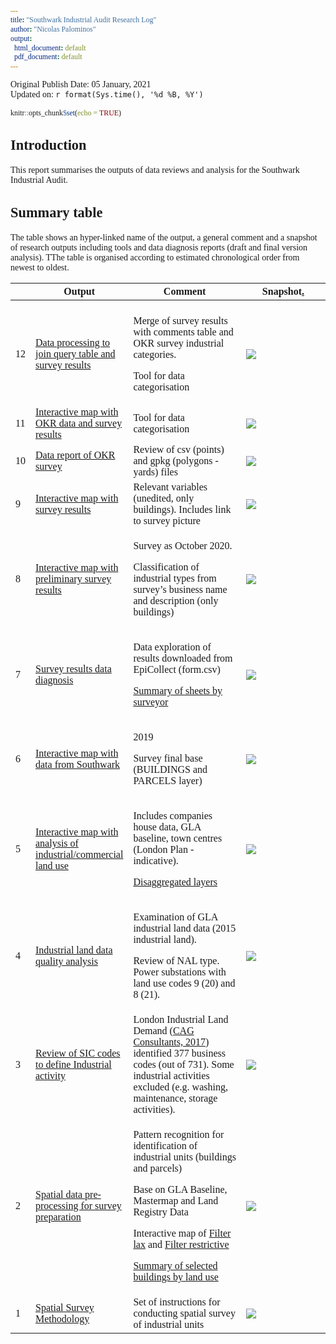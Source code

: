 ```yaml
---
title: "Southwark Industrial Audit Research Log"
author: "Nicolas Palominos"
output:
  html_document: default
  pdf_document: default
---
```


Original Publish Date: 05 January, 2021 <br> Updated on: `r format(Sys.time(), '%d %B, %Y')`

```r
knitr::opts_chunk$set(echo = TRUE)
```

```{=html}
<style>
* {font-family: "Trebuchet MS"}h1{font-size: 190%}h2{font-size: 160%}h3{font-size: 150%}h4{font-size: 130%}h5{font-size: 110%}h6{font-size: 90%}
.r code {
    white-space: pre;
}
</style>
```
## Introduction

This report summarises the outputs of data reviews and analysis for the Southwark Industrial Audit.

## Summary table

The table shows an hyper-linked name of the output, a general comment and a snapshot of research outputs including tools and data diagnosis reports (draft and final version analysis). TThe table is organised according to estimated chronological order from newest to oldest.

+----+------------------------------------------------------------------------------------------------------------------------------------------------+------------------------------------------------------------------------------------------------------------------------------------------------------------------------------------------------------------------------------------------------------------------------------------+----------------------------------------------------------------------------------------------------------------------------------------------------------------------------------------------------------------+
|    | Output                                                                                                                                         | Comment                                                                                                                                                                                                                                                                            | Snapshot[.](https://Lorem/ipsum/dolor/sit/amet,/consectetur/adipiscing/elit,/sed/do/eiusmod/tempor/incididunt/ut/labore/et/dolore/magna/aliqua./Ut/enim/ad/minim/veniam,/quis/nostrud/exercitation/velit.html) |
+====+================================================================================================================================================+====================================================================================================================================================================================================================================================================================+================================================================================================================================================================================================================+
|    |                                                                                                                                                |                                                                                                                                                                                                                                                                                    |                                                                                                                                                                                                                |
+----+------------------------------------------------------------------------------------------------------------------------------------------------+------------------------------------------------------------------------------------------------------------------------------------------------------------------------------------------------------------------------------------------------------------------------------------+----------------------------------------------------------------------------------------------------------------------------------------------------------------------------------------------------------------+
| 12 | [Data processing to join query table and survey results](https://npalomin.github.io/sind/Data_report_2.html)                                   | Merge of survey results with comments table and OKR survey industrial categories.                                                                                                                                                                                                  | ![](images/paste-480A7093.png)                                                                                                                                                                                 |
|    |                                                                                                                                                |                                                                                                                                                                                                                                                                                    |                                                                                                                                                                                                                |
|    |                                                                                                                                                | Tool for data categorisation                                                                                                                                                                                                                                                       |                                                                                                                                                                                                                |
+----+------------------------------------------------------------------------------------------------------------------------------------------------+------------------------------------------------------------------------------------------------------------------------------------------------------------------------------------------------------------------------------------------------------------------------------------+----------------------------------------------------------------------------------------------------------------------------------------------------------------------------------------------------------------+
| 11 | [Interactive map with OKR data and survey results](https://npalomin.github.io/sind/bind.html)                                                  | Tool for data categorisation                                                                                                                                                                                                                                                       | ![](images/paste-6EF7E57D.png)                                                                                                                                                                                 |
+----+------------------------------------------------------------------------------------------------------------------------------------------------+------------------------------------------------------------------------------------------------------------------------------------------------------------------------------------------------------------------------------------------------------------------------------------+----------------------------------------------------------------------------------------------------------------------------------------------------------------------------------------------------------------+
| 10 | [Data report of OKR survey](https://npalomin.github.io/sind/Data_report_1.html)                                                                | Review of csv (points) and gpkg (polygons - yards) files                                                                                                                                                                                                                           | ![](images/paste-68D83D5F.png)                                                                                                                                                                                 |
+----+------------------------------------------------------------------------------------------------------------------------------------------------+------------------------------------------------------------------------------------------------------------------------------------------------------------------------------------------------------------------------------------------------------------------------------------+----------------------------------------------------------------------------------------------------------------------------------------------------------------------------------------------------------------+
| 9  | [Interactive map with survey results](https://npalomin.github.io/sind/sum_one.html)                                                            | Relevant variables (unedited, only buildings). Includes link to survey picture                                                                                                                                                                                                     | ![](images/paste-D5479309.png)                                                                                                                                                                                 |
+----+------------------------------------------------------------------------------------------------------------------------------------------------+------------------------------------------------------------------------------------------------------------------------------------------------------------------------------------------------------------------------------------------------------------------------------------+----------------------------------------------------------------------------------------------------------------------------------------------------------------------------------------------------------------+
| 8  | [Interactive map with preliminary survey results](https://npalomin.github.io/sind/oct2020.html)                                                | Survey as October 2020.                                                                                                                                                                                                                                                            | ![](images/paste-45201F62.png)                                                                                                                                                                                 |
|    |                                                                                                                                                |                                                                                                                                                                                                                                                                                    |                                                                                                                                                                                                                |
|    |                                                                                                                                                | Classification of industrial types from survey's business name and description (only buildings)                                                                                                                                                                                    |                                                                                                                                                                                                                |
+----+------------------------------------------------------------------------------------------------------------------------------------------------+------------------------------------------------------------------------------------------------------------------------------------------------------------------------------------------------------------------------------------------------------------------------------------+----------------------------------------------------------------------------------------------------------------------------------------------------------------------------------------------------------------+
| 7  | [Survey results data diagnosis](https://npalomin.github.io/sind/Exploratory-Data-Analysis.html)                                                | Data exploration of results downloaded from EpiCollect (form.csv)                                                                                                                                                                                                                  | ![](images/paste-473822A8.png)                                                                                                                                                                                 |
|    |                                                                                                                                                |                                                                                                                                                                                                                                                                                    |                                                                                                                                                                                                                |
|    |                                                                                                                                                | [Summary of sheets by surveyor](https://npalomin.github.io/sind/survey_summary.html)                                                                                                                                                                                               |                                                                                                                                                                                                                |
+----+------------------------------------------------------------------------------------------------------------------------------------------------+------------------------------------------------------------------------------------------------------------------------------------------------------------------------------------------------------------------------------------------------------------------------------------+----------------------------------------------------------------------------------------------------------------------------------------------------------------------------------------------------------------+
| 6  | [Interactive map with data from Southwark](https://npalomin.github.io/sind/final_southwarkdata.html)                                           | 2019                                                                                                                                                                                                                                                                               | ![](images/paste-37E9CBDB.png)                                                                                                                                                                                 |
|    |                                                                                                                                                |                                                                                                                                                                                                                                                                                    |                                                                                                                                                                                                                |
|    |                                                                                                                                                | Survey final base (BUILDINGS and PARCELS layer)                                                                                                                                                                                                                                    |                                                                                                                                                                                                                |
+----+------------------------------------------------------------------------------------------------------------------------------------------------+------------------------------------------------------------------------------------------------------------------------------------------------------------------------------------------------------------------------------------------------------------------------------------+----------------------------------------------------------------------------------------------------------------------------------------------------------------------------------------------------------------+
| 5  | [Interactive map with analysis of industrial/commercial land use](https://npalomin.github.io/sind/sal.html)                                    | Includes companies house data, GLA baseline, town centres (London Plan - indicative).                                                                                                                                                                                              | ![](images/paste-F188C413.png)                                                                                                                                                                                 |
|    |                                                                                                                                                |                                                                                                                                                                                                                                                                                    |                                                                                                                                                                                                                |
|    |                                                                                                                                                | [Disaggregated layers](https://docs.google.com/presentation/d/14-j5rHuWuZWiHPHQZ-ugH3pdClwpxdMFFUdfvMfjxu4/edit#slide=id.p)                                                                                                                                                        |                                                                                                                                                                                                                |
+----+------------------------------------------------------------------------------------------------------------------------------------------------+------------------------------------------------------------------------------------------------------------------------------------------------------------------------------------------------------------------------------------------------------------------------------------+----------------------------------------------------------------------------------------------------------------------------------------------------------------------------------------------------------------+
| 4  | [Industrial land data quality analysis](https://docs.google.com/presentation/d/1DnjWaGwhXkcFtgKHli-MIJciEcRRGw-tJAOWjBPmhWg/edit#slide=id.p)   | Examination of GLA industrial land data (2015 industrial land).                                                                                                                                                                                                                    | ![](images/paste-EDD54D58.png)                                                                                                                                                                                 |
|    |                                                                                                                                                |                                                                                                                                                                                                                                                                                    |                                                                                                                                                                                                                |
|    |                                                                                                                                                | Review of NAL type. Power substations with land use codes 9 (20) and 8 (21).                                                                                                                                                                                                       |                                                                                                                                                                                                                |
+----+------------------------------------------------------------------------------------------------------------------------------------------------+------------------------------------------------------------------------------------------------------------------------------------------------------------------------------------------------------------------------------------------------------------------------------------+----------------------------------------------------------------------------------------------------------------------------------------------------------------------------------------------------------------+
| 3  | [Review of SIC codes to define Industrial activity](https://npalomin.github.io/sind/SIC_industrial/SIC_industrial.html)                        | London Industrial Land Demand ([CAG Consultants, 2017](https://www.london.gov.uk/sites/default/files/ilds_revised_final_report_october_2017.pdf)) identified 377 business codes (out of 731). Some industrial activities excluded (e.g. washing, maintenance, storage activities). | ![](images/paste-EF68C956.png)                                                                                                                                                                                 |
+----+------------------------------------------------------------------------------------------------------------------------------------------------+------------------------------------------------------------------------------------------------------------------------------------------------------------------------------------------------------------------------------------------------------------------------------------+----------------------------------------------------------------------------------------------------------------------------------------------------------------------------------------------------------------+
| 2  | [Spatial data pre-processing for survey preparation](https://github.com/npalomin/sind/blob/master/filter_method.md#spatial-data-preprocessing) | Pattern recognition for identification of industrial units (buildings and parcels)                                                                                                                                                                                                 | ![](images/paste-6073F560.png)                                                                                                                                                                                 |
|    |                                                                                                                                                |                                                                                                                                                                                                                                                                                    |                                                                                                                                                                                                                |
|    |                                                                                                                                                | Base on GLA Baseline, Mastermap and Land Registry Data                                                                                                                                                                                                                             |                                                                                                                                                                                                                |
|    |                                                                                                                                                |                                                                                                                                                                                                                                                                                    |                                                                                                                                                                                                                |
|    |                                                                                                                                                | Interactive map of [Filter lax](https://npalomin.github.io/sind/filter_1.html) and [Filter restrictive](https://npalomin.github.io/sind/filter_2.html)                                                                                                                             |                                                                                                                                                                                                                |
|    |                                                                                                                                                |                                                                                                                                                                                                                                                                                    |                                                                                                                                                                                                                |
|    |                                                                                                                                                | [Summary of selected buildings by land use](https://npalomin.github.io/sind/landuse_type.html)                                                                                                                                                                                     |                                                                                                                                                                                                                |
+----+------------------------------------------------------------------------------------------------------------------------------------------------+------------------------------------------------------------------------------------------------------------------------------------------------------------------------------------------------------------------------------------------------------------------------------------+----------------------------------------------------------------------------------------------------------------------------------------------------------------------------------------------------------------+
| 1  | [Spatial Survey Methodology](https://github.com/npalomin/sind/blob/master/training.md#southwark-industrial-auditsia-field-survey-training)     | Set of instructions for conducting spatial survey of industrial units                                                                                                                                                                                                              | ![](images/paste-402B5C45.png)                                                                                                                                                                                 |
+----+------------------------------------------------------------------------------------------------------------------------------------------------+------------------------------------------------------------------------------------------------------------------------------------------------------------------------------------------------------------------------------------------------------------------------------------+----------------------------------------------------------------------------------------------------------------------------------------------------------------------------------------------------------------+
